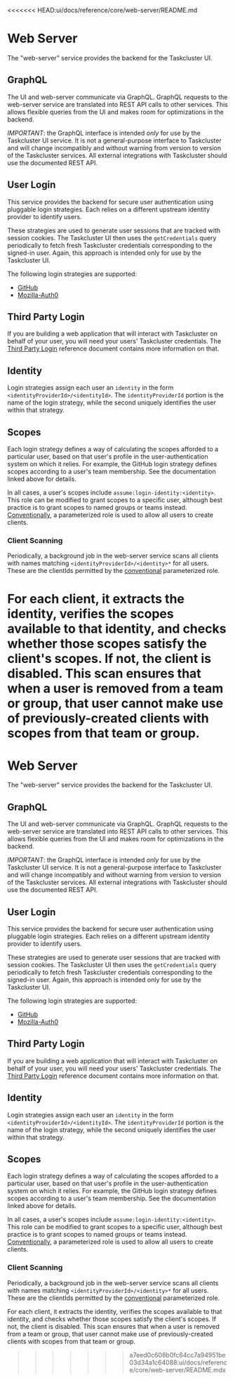 <<<<<<< HEAD:ui/docs/reference/core/web-server/README.md
# Web Server

The "web-server" service provides the backend for the Taskcluster UI.

## GraphQL

The UI and web-server communicate via GraphQL.
GraphQL requests to the web-server service are translated into REST API calls to other services.
This allows flexible queries from the UI and makes room for optimizations in the backend.

*IMPORTANT*: the GraphQL interface is intended *only* for use by the Taskcluster UI service.
It is not a general-purpose interface to Taskcluster and will change incompatibly and without warning from version to version of the Taskcluster services.
All external integrations with Taskcluster should use the documented REST API.

## User Login

This service provides the backend for secure user authentication using pluggable login strategies.
Each relies on a different upstream identity provider to identify users.

These strategies are used to generate user sessions that are tracked with session cookies.
The Taskcluster UI then uses the `getCredentials` query periodically to fetch fresh Taskcluster credentials corresponding to the signed-in user.
Again, this approach is intended only for use by the Taskcluster UI.

The following login strategies are supported:

* [GitHub](github-login-strategy.md)
* [Mozilla-Auth0](mozilla-auth0-login-strategy.md)

## Third Party Login

If you are building a web application that will interact with Taskcluster on behalf of your user,
you will need your users' Taskcluster credentials. The [Third Party Login](./third-party-login)
reference document contains more information on that.

## Identity

Login strategies assign each user an `identity` in the form `<identityProviderId>/<identityId>`.
The `identityProviderId` portion is the name of the login strategy, while the second uniquely identifies the user within that strategy.

## Scopes

Each login strategy defines a way of calculating the scopes afforded to a particular user, based on that user's profile in the user-authentication system on which it relies.
For example, the GitHub login strategy defines scopes according to a user's team membership.
See the documentation linked above for details.

In all cases, a user's scopes include `assume:login-identity:<identity>`.
This role can be modified to grant scopes to a specific user, although best practice is to grant scopes to named groups or teams instead.
[Conventionally](/docs/manual/design/conventions/login-identities), a parameterized role is used to allow all users to create clients.

### Client Scanning

Periodically, a background job in the web-server service scans all clients with names matching `<identityProviderId>/<identity>*` for all users.
These are the clientIds permitted by the [conventional](/docs/manual/design/conventions/login-identities) parameterized role.

For each client, it extracts the identity, verifies the scopes available to that identity, and checks whether those scopes satisfy the client's scopes.
If not, the client is disabled.
This scan ensures that when a user is removed from a team or group, that user cannot make use of previously-created clients with scopes from that team or group.
=======
# Web Server

The "web-server" service provides the backend for the Taskcluster UI.

## GraphQL

The UI and web-server communicate via GraphQL.
GraphQL requests to the web-server service are translated into REST API calls to other services.
This allows flexible queries from the UI and makes room for optimizations in the backend.

*IMPORTANT*: the GraphQL interface is intended *only* for use by the Taskcluster UI service.
It is not a general-purpose interface to Taskcluster and will change incompatibly and without warning from version to version of the Taskcluster services.
All external integrations with Taskcluster should use the documented REST API.

## User Login

This service provides the backend for secure user authentication using pluggable login strategies.
Each relies on a different upstream identity provider to identify users.

These strategies are used to generate user sessions that are tracked with session cookies.
The Taskcluster UI then uses the `getCredentials` query periodically to fetch fresh Taskcluster credentials corresponding to the signed-in user.
Again, this approach is intended only for use by the Taskcluster UI.

The following login strategies are supported:

* [GitHub](github-login-strategy)
* [Mozilla-Auth0](mozilla-auth0-login-strategy)

## Third Party Login

If you are building a web application that will interact with Taskcluster on behalf of your user,
you will need your users' Taskcluster credentials. The [Third Party Login](./third-party-login)
reference document contains more information on that.

## Identity

Login strategies assign each user an `identity` in the form `<identityProviderId>/<identityId>`.
The `identityProviderId` portion is the name of the login strategy, while the second uniquely identifies the user within that strategy.

## Scopes

Each login strategy defines a way of calculating the scopes afforded to a particular user, based on that user's profile in the user-authentication system on which it relies.
For example, the GitHub login strategy defines scopes according to a user's team membership.
See the documentation linked above for details.

In all cases, a user's scopes include `assume:login-identity:<identity>`.
This role can be modified to grant scopes to a specific user, although best practice is to grant scopes to named groups or teams instead.
[Conventionally](/docs/manual/design/conventions/login-identities), a parameterized role is used to allow all users to create clients.

### Client Scanning

Periodically, a background job in the web-server service scans all clients with names matching `<identityProviderId>/<identity>*` for all users.
These are the clientIds permitted by the [conventional](/docs/manual/design/conventions/login-identities) parameterized role.

For each client, it extracts the identity, verifies the scopes available to that identity, and checks whether those scopes satisfy the client's scopes.
If not, the client is disabled.
This scan ensures that when a user is removed from a team or group, that user cannot make use of previously-created clients with scopes from that team or group.
>>>>>>> a7eed0c608b0fc64cc7a94951be03d34a1c64088:ui/docs/reference/core/web-server/README.mdx
